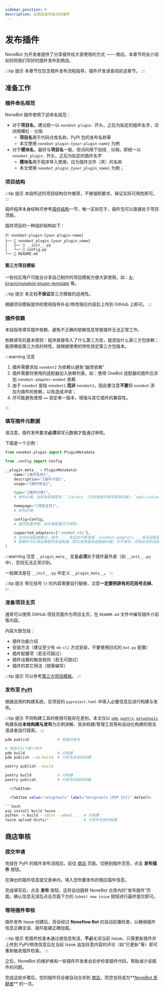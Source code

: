 ```yaml
---
sidebar_position: 0
description: 在商店发布自己的插件
---
```


# 发布插件


NoneBot 为开发者提供了分享插件给大家使用的方式 —— 商店。本章节将会介绍如何将我们写好的插件发布到商店。

:::tip 提示
本章节仅包含插件发布流程指导，插件开发请查阅前述章节。
:::

## 准备工作

### 插件命名规范

NoneBot 插件使用下述命名规范：

- 对于**项目名**，建议统一以 `nonebot-plugin-` 开头，之后为拟定的插件名字，词间用横杠 `-` 分隔
  - **项目名**用于代码仓库名称、PyPI 包的发布名称等
  - 本文使用 `nonebot-plugin-{your-plugin-name}` 为例
- 对于**模块名**，最好与**项目名**一致，但词间用下划线 `_` 分隔，即统一以 `nonebot_plugin_` 开头，之后为拟定的插件名字
  - **模块名**用于程序导入使用，应为插件文件（夹）的名称
  - 本文使用 `nonebot_plugin_{your_plugin_name}` 为例；

### 项目结构

:::tip 提示
本段所述的项目结构仅作推荐，不做强制要求，保证实际可用性即可。
:::

插件程序本身结构可参考[插件结构](../tutorial/create-plugin.md#插件结构)一节，唯一区别在于，插件包可以直接处于项目顶层。

插件项目的一种组织结构如下：

```tree
📦 nonebot-plugin-{your-plugin-name}
├── 📂 nonebot_plugin_{your_plugin_name}
│   ├── 📜 __init__.py
│   └── 📜 config.py
└── 📜 README.md
```

#### 第三方项目模板

一些社区用户可能会分享自己制作的项目模板方便大家使用，如：[A-kirami/nonebot-plugin-template](https://github.com/A-kirami/nonebot-plugin-template) 等。

:::tip 提示
本文档**不保证**第三方模板的适用性。

根据项目模板提供的使用指导补全/修改相应内容后上传到 GitHub 上即可。
:::

### 插件依赖

本段指导填写插件依赖，避免不正确的依赖信息导致插件无法正常工作。

依赖填写的基本原则：程序直接导入了什么第三方库，就添加什么第三方包依赖；能用哪些第三方库的特性，就根据使用的特性锁定第三方包版本。

:::warning 注意

1. 插件需要添加 `nonebot2` 为依赖以避免“幽灵依赖”
2. 插件需要将使用的适配器加入依赖列表，如：使用 OneBot 适配器的插件应添加 `nonebot-adapter-onebot` 依赖
3. 由于 `nonebot` 是指 `nonebot1` **而非** `nonebot2`，因此要注意**不要**将 `nonebot` 添加为插件的依赖，以免造成冲突；
4. 尽可能避免使用 `==` 锁定单一版本，增强与其它插件的兼容性。

:::

### 填写插件元数据

请注意，插件发布要求**必须**填写元数据才能通过审核。


下面是一个示例：

```python title=nonebot_plugin_{your_plugin_name}/__init__.py
from nonebot.plugin import PluginMetadata

from .config import Config

__plugin_meta__ = PluginMetadata(
    name="{插件名称}",
    description="{插件介绍}",
    usage="{插件用法}",

    type="{插件分类}",
    # 发布必填，当前有效类型有：`library`（为其他插件编写提供功能），`application`（向机器人用户提供功能）。

    homepage="{项目主页}",
    # 发布必填。

    config=Config,
    # 插件配置项类，如无需配置可不填写。

    supported_adapters={"~onebot.v11"},
    # 支持的适配器集合，其中 `~` 在此处代表前缀 `nonebot.adapters.`，其余适配器亦按此格式填写。
    # 若插件可以保证兼容所有适配器（即仅使用基本适配器功能）可不填写，否则应该列出插件支持的适配器。
)
```

:::warning 注意
`__plugin_meta__` 变量**必须**处于插件最外层（如 `__init__.py` 中），否则无法正常识别。

一般做法是在 `__init__.py` 中定义 `__plugin_meta__`。
:::

:::tip 提示
带花括号 `{}` 的内容需要自行替换，注意**一定要把原有的花括号去掉**。
:::

### 准备项目主页

通常可以使用 GitHub 项目页面作为项目主页，在 `README.md` 文件中编写插件介绍等内容。

内容大致包括：

- 插件功能介绍
- 安装方法（建议至少有 `nb-cli` 方式安装，不要使用旧式的 `bot.py` 配置）
- 插件配置项（若无可跳过）
- 插件设置的触发规则（若无可跳过）
- 插件的其它用法（按需编写）

:::tip 提示
可以参考[第三方项目模板](#第三方项目模板)。
:::

### 发布至 [PyPI](https://pypi.org)

根据选用的构建系统，在项目的 `pyproject.toml` 中填入必要信息后进行构建与发布。

:::tip 提示
不同构建工具的使用可能存在差别。本文仅以 [`pdm`](https://pdm.fming.dev/latest/),
[`poetry`](https://python-poetry.org/docs/), [`setuptools`](https://setuptools.pypa.io/en/latest/)
构建系统**本地构建与发布**为示例讲解，其余构建/管理工具等和自动化构建的用法请读者自行探索。
:::

<Tabs groupId="publishMethod">
  <TabItem value="pdm" label="PDM" default>

```bash
pdm publish             # 构建并发布

# 等效于以下两个命令
pdm build               # 只构建
pdm publish --no-build  # 只发布先前的构建
```

  </TabItem>

  <TabItem value="poetry" label="Poetry" default>

```bash
poetry publish --build

poetry build            # 只构建
poetry publish          # 只发布先前的构建

  </TabItem>

  <TabItem value="setuptools" label="Setuptools (PEP 517)" default>

```bash
pip install build twine
python -m build --sdist --wheel .   # 只构建
twine upload dists/*                # 只发布先前的构建
```

  </TabItem>
</Tabs>

## 商店审核

### 提交申请

完成在 PyPI 的插件发布流程后，前往 [商店](/store) 页面，切换到插件页签，点击 **发布插件** 按钮。

在弹出的插件信息提交表单内，填入您所要发布的相应插件信息。

完成填写后，点击 **发布** 按钮，这将自动跳转 NoneBot 仓库内的“发布插件”页面。确认信息无误后点击页面下方的 `Submit new issue` 按钮进行最终提交即可。

### 等待插件审核

插件发布 Issue 创建后，将会经过 **Noneflow Bot** 的自动前置检查，以确保插件信息正确无误、插件能被正确加载。

:::tip 提示
若插件检查未通过或信息有误，**不必**关闭当前 Issue。只需更新插件并上传到 PyPI/修改信息后在当前 Issue 追加任意内容的评论（如“已更新”等）即可重新触发插件检查。
:::

之后，NoneBot 的维护者和一些插件开发者会初步检查插件代码，帮助减少该插件的问题。

完成这些步骤后，您的插件将会被自动合并到 [商店](/store)，而您也将成为**[NoneBot 贡献者](https://github.com/nonebot/nonebot2/graphs/contributors)** 的一员。

